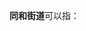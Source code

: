 '''同和街道'''可以指：
{{PRC admin/disambig|44/01/11/009/000|37/02/83/003/000}}
{{disambig|cat=四字乡级行政区划消歧义}}